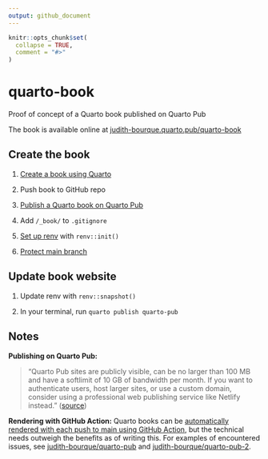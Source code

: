 ```yaml
---
output: github_document
---
```


<!-- README.md is generated from README.Rmd. Please edit that file -->

```r
knitr::opts_chunk$set(
  collapse = TRUE,
  comment = "#>"
)
```

# quarto-book

<!-- badges: start -->

<!-- badges: end -->

Proof of concept of a Quarto book published on Quarto Pub

The book is available online at [judith-bourque.quarto.pub/quarto-book](https://judith-bourque.quarto.pub/quarto-book/)

## Create the book

1.  [Create a book using Quarto](https://quarto.org/docs/books/)

2.  Push book to GitHub repo

3.  [Publish a Quarto book on Quarto Pub](https://quarto.org/docs/publishing/quarto-pub.html)

4.  Add `/_book/` to `.gitignore`

5.  [Set up renv](https://quarto.org/docs/publishing/quarto-pub.html#prerequisites) with `renv::init()`

6.  [Protect main branch](https://docs.github.com/en/repositories/configuring-branches-and-merges-in-your-repository/managing-protected-branches/managing-a-branch-protection-rule)

## Update book website

1.  Update renv with `renv::snapshot()`

2.  In your terminal, run `quarto publish quarto-pub`

## Notes

**Publishing on Quarto Pub:**

> "Quarto Pub sites are publicly visible, can be no larger than 100 MB and have a softlimit of 10 GB of bandwidth per month. If you want to authenticate users, host larger sites, or use a custom domain, consider using a professional web publishing service like Netlify instead." ([source](https://quarto.org/docs/publishing/quarto-pub.html#overview))

**Rendering with GitHub Action:** Quarto books can be [automatically rendered with each push to main using GitHub Action](https://quarto.org/docs/publishing/quarto-pub.html#github-action), but the technical needs outweigh the benefits as of writing this. For examples of encountered issues, see [judith-bourque/quarto-pub](https://github.com/judith-bourque/quarto-pub) and [judith-bourque/quarto-pub-2](https://github.com/judith-bourque/quarto-pub-2).
